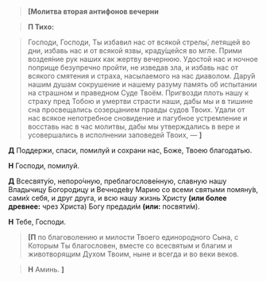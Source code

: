 > **<b>[</b>Молитва вторая антифонов вечерни**

> **П Тихо:**

> Господи, Господи, Ты избавил нас от всякой стрелы́, летящей во дни, избавь нас и от всякой язвы, краду́щейся во мгле. Прими воздея́ние рук наших как жертву вечернюю. Удостой нас и ночное поприще безупречно пройти, не изведав зла, и избавь нас от всякого смятения и страха, насылаемого на нас диаволом. Дару́й нашим душам сокрушение и нашему разуму память об испытании на страшном и праведном Суде Твоём. Пригвозди плоть нашу к страху пред Тобою и умертви страсти наши, дабы мы и в тишине сна просвещались созерцанием правды судов Твоих. Удали от нас всякое непотребное сновидение и пагубное устремление и восставь нас в час молитвы, дабы мы утверждались в вере и усовершались в исполнении заповедей Твоих, — **<b>]</b>**

**Д** Поддержи, спаси, помилуй и сохрани нас, Боже, Твоею благодатью.

**Н** Господи, помилуй.

**Д** Всесвяту́ю, непоро́чную, преблагослове́нную, славную нашу Владычицу Богородицу и Вечноде́ву Марию со всеми святыми помяну́в, сами́х себя, и друг друга, и всю нашу жизнь Христу **(или более древнее:** чрез Христа<R>)</R> Богу предади́м **(или:** посвяти́м<R>)</R>.  

**Н** Тебе, Господи.

> **<b>[</b>П** по благоволению и милости Твоего единородного Сына, с Которым Ты благословен, вместе со всесвятым и благим и животворящим Духом Твоим, ныне и всегда и во веки веков.

> **Н** Аминь. **<b>]</b>**


